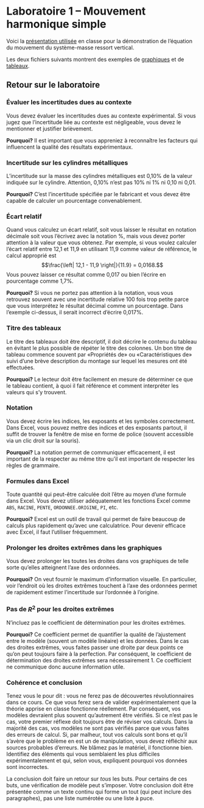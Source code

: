 # Laboratoire 1 – Mouvement harmonique simple {-}

Voici la [présentation utilisée](diapos/labo1-mhs.pdf) en classe pour la 
démonstration de l'équation du mouvement du système-masse ressort vertical.

Les deux fichiers suivants montrent des exemples de 
[graphiques](diapos/mauvais-graphiques-solution.pdf) et de 
[tableaux](diapos/mauvais-tableaux-solution.pdf).

## Retour sur le laboratoire {-}

### Évaluer les incertitudes dues au contexte {-}

Vous devez évaluer les incertitudes dues au contexte expérimental. Si vous
jugez que l'incertitude liée au contexte est négligeable, vous devez le
mentionner et justifier brièvement.

**Pourquoi?** Il est important que vous appreniez à reconnaître les facteurs
qui influencent la qualité des résultats expérimentaux.

### Incertitude sur les cylindres métalliques {-}

L'incertitude sur la masse des cylindres métalliques est 0,10% de la valeur
indiquée sur le cylindre. Attention, 0,10% n'est pas 10% ni 1% ni 0,10 ni 0,01.

**Pourquoi?** C'est l'incertitude spécifiée par le fabricant et vous devez être
capable de calculer un pourcentage convenablement.

### Écart relatif {-}

Quand vous calculez un écart relatif, soit vous laisser le résultat en notation
décimale soit vous l'écrivez avec la notation %, mais vous devez porter
attention à la valeur que vous obtenez. Par exemple, si vous voulez calculer
l'écart relatif entre 12,1 et 11,9 en utilisant 11,9 comme valeur de référence,
le calcul approprié est
$$\frac{\left| 12,1 - 11,9 \right|}{11.9} = 0,0168.$$
Vous pouvez laisser ce résultat comme 0,017 ou bien l'écrire en pourcentage
comme 1,7%.

**Pourquoi?** Si vous ne portez pas attention à la notation, vous vous
retrouvez souvent avec une incertitude relative 100 fois trop petite parce que
vous interprétez le résultat décimal comme un pourcentage. Dans l'exemple
ci-dessus, il serait incorrect d'écrire 0,017%.

### Titre des tableaux {-}

Le titre des tableaux doit être descriptif, il doit décrire le contenu du
tableau en évitant le plus possible de répéter le titre des colonnes. Un bon
titre de tableau commence souvent par «Propriétés de» ou «Caractéristiques de»
suivi d'une brève description du montage sur lequel les mesures ont été
effectuées.

**Pourquoi?** Le lecteur doit être facilement en mesure de déterminer ce que le
tableau contient, à quoi il fait référence et comment interpréter les valeurs
qui s'y trouvent.

### Notation {-}

Vous devez écrire les indices, les exposants et les symboles correctement. Dans
Excel, vous pouvez mettre des indices et des exposants partout, il suffit de
trouver la fenêtre de mise en forme de police (souvent accessible via un clic
droit sur la souris).

**Pourquoi?** La notation permet de communiquer efficacement, il est important
de la respecter au même titre qu'il est important de respecter les règles de
grammaire.

### Formules dans Excel {-}

Toute quantité qui peut-être calculée doit l'être au moyen d'une formule dans
Excel. Vous devez utiliser adéquatement les fonctions Excel comme `ABS`,
`RACINE`, `PENTE`, `ORDONNEE.ORIGINE`, `PI`, etc.

**Pourquoi?** Excel est un outil de travail qui permet de faire beaucoup de
calculs plus rapidement qu'avec une calculatrice. Pour devenir efficace avec
Excel, il faut l'utiliser fréquemment.

### Prolonger les droites extrêmes dans les graphiques {-}

Vous devez prolonger les toutes les droites dans vos graphiques de telle sorte
qu'elles atteignent l'axe des ordonnées.

**Pourquoi?** On veut fournir le maximum d'information visuelle. En
particulier, voir l'endroit où les droites extrêmes touchent à l'axe des
ordonnées permet de rapidement estimer l'incertitude sur l'ordonnée à
l'origine.

### Pas de $R^2$ pour les droites extrêmes {-}

N'incluez pas le coefficient de détermination pour les droites extrêmes.

**Pourquoi?** Ce coefficient permet de quantifier la qualité de l'ajustement
entre le modèle (souvent un modèle linéaire) et les données. Dans le cas des
droites extrêmes, vous faites passer une droite par deux points ce qu'on peut
toujours faire à la perfection. Par conséquent, le coefficient de détermination
des droites extrêmes sera nécessairement 1. Ce coefficient ne communique donc
aucune information utile.

### Cohérence et conclusion {-}

Tenez vous le pour dit : vous ne ferez pas de découvertes révolutionnaires dans
ce cours. Ce que vous ferez sera de valider expérimentalement que la théorie
apprise en classe fonctionne réellement. Par conséquent, vos modèles devraient
plus souvent qu'autrement être vérifiés. Si ce n'est pas le cas, votre premier
réflexe doit toujours être de réviser vos calculs. Dans la majorité des cas,
vos modèles ne sont pas vérifiés parce que vous faites des erreurs de calcul.
Si, par malheur, tout vos calculs sont bons et qu'il s'avère que le problème en
est un de manipulation, vous devez réfléchir aux sources probables d'erreurs.
Ne blâmez pas le matériel, il fonctionne bien. Identifiez des éléments qui vous
semblaient les plus difficiles expérimentalement et qui, selon vous, expliquent
pourquoi vos données sont incorrectes.

La conclusion doit faire un retour sur *tous* les buts. Pour certains de ces
buts, une vérification de modèle peut s'imposer. Votre conclusion doit être
présentée comme un texte continu qui forme un tout (qui peut inclure des
paragraphes), pas une liste numérotée ou une liste à puce.

